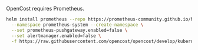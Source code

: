 OpenCost requires Prometheus.

```sh
helm install prometheus --repo https://prometheus-community.github.io/helm-charts prometheus \
  --namespace prometheus-system --create-namespace \
  --set prometheus-pushgateway.enabled=false \
  --set alertmanager.enabled=false \
  -f https://raw.githubusercontent.com/opencost/opencost/develop/kubernetes/prometheus/extraScrapeConfigs.yaml
```
